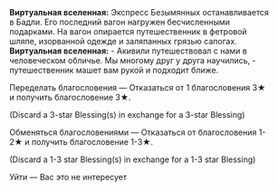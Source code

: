 {{Диалог Начало}}
:'''Виртуальная вселенная:''' Экспресс Безымянных останавливается в Бадли. Его последний вагон нагружен бесчисленными подарками. На вагон опирается путешественник в фетровой шляпе, изорванной одежде и заляпанных грязью сапогах.
:'''Виртуальная вселенная:''' - Акивили путешествовал с нами в человеческом обличье. Мы многому друг у друга научились, - путешественник машет вам рукой и подходит ближе.
:{{Диалог|Звезда}} Переделать благословения &mdash; Отказаться от 1 благословения 3★ и получить благословение 3★.
:;(Discard a 3-star Blessing(s) in exchange for a 3-star Blessing)
:{{Диалог|Звезда}} Обменяться благословениями &mdash; Отказаться от благословения 1- 2★ и получить благословение 1-3★.
:;(Discard a 1-3 star Blessing(s) in exchange for a 1-3 star Blessing)
:{{Диалог|Звезда}} Уйти &mdash; Вас это не интересует
{{Диалог Конец}}